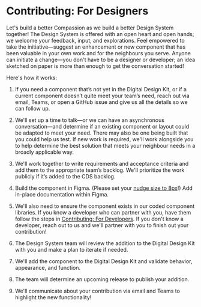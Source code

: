 
<Meta title="Contributing/For Designers" />

# Contributing: For Designers

Let's build a better Compassion as we build a better Design System together! The
Design System is offered with an open heart and open hands; we welcome your
feedback, input, and explorations. Feel empowered to take the initiative—suggest
an enhancement or new component that has been valuable in your own work and for
the neighbours you serve. Anyone can initiate a change—you don't have to be a
designer or developer; an idea sketched on paper is more than enough to get the
conversation started!

Here's how it works:

1. If you need a component that’s not yet in the Digital Design Kit, or if a
   current component doesn’t quite meet your team’s need, reach out via email,
   Teams, or open a GitHub issue and give us all the details so we can follow
   up.

2. We'll set up a time to talk—or we can have an asynchronous conversation—and
   determine if an existing component or layout could be adapted to meet your
   need. There may also be one being built that you could help us test. If new
   work is required, we'll work alongside you to help determine the best
   solution that meets your neighbour needs in a broadly applicable way.

3. We'll work together to write requirements and acceptance criteria and add
   them to the appropriate team’s backlog. We'll prioritize the work publicly if
   it’s added to the CDS backlog.

4. Build the component in Figma. (Please set your [nudge size to
   8px](https://help.figma.com/hc/en-us/articles/4404575206295-Set-small-and-big-nudge-values)!)
   Add in-place documentation within Figma.

5. We'll also need to ensure the component exists in our coded component
   libraries. If you know a developer who can partner with you, have them follow
   the steps in [Contributing: For Developers](https://www.notion.so/How-to-Contribute-For-Developers-83c7217888ef4722a4ced04555af6d50).
   If you don't know a developer, reach out to us and we'll partner with you to
   finish out your contribution!

6. The Design System team will review the addition to the Digital Design Kit
   with you and make a plan to iterate if needed.

7. We'll add the component to the Digital Design Kit and validate behavior,
   appearance, and function.

8. The team will determine an upcoming release to publish your addition.

9. We'll communicate about your contribution via email and Teams to highlight
   the new functionality!

